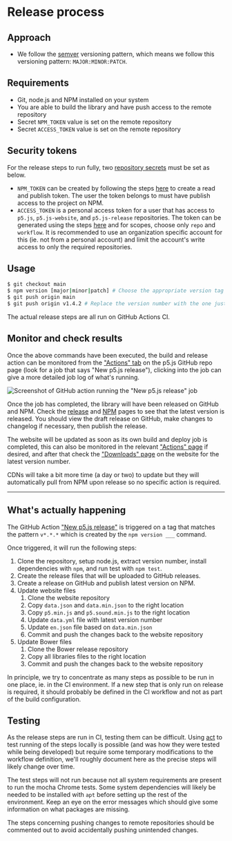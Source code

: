 # Release process

## Approach

* We follow the [semver](https://semver.org/) versioning pattern, which means we follow this versioning pattern: `MAJOR:MINOR:PATCH`.

## Requirements

* Git, node.js and NPM installed on your system
* You are able to build the library and have push access to the remote repository
* Secret `NPM_TOKEN` value is set on the remote repository
* Secret `ACCESS_TOKEN` value is set on the remote repository

## Security tokens

For the release steps to run fully, two [repository secrets](https://docs.github.com/en/actions/security-guides/encrypted-secrets#creating-encrypted-secrets-for-a-repository) must be set as below.

* `NPM_TOKEN` can be created by following the steps [here](https://docs.npmjs.com/creating-and-viewing-access-tokens) to create a read and publish token. The user the token belongs to must have publish access to the project on NPM.
* `ACCESS_TOKEN` is a personal access token for a user that has access to `p5.js`, `p5.js-website`, and `p5.js-release` repositories. The token can be generated using the steps [here](https://docs.github.com/en/authentication/keeping-your-account-and-data-secure/creating-a-personal-access-token) and for scopes, choose only `repo` and `workflow`. It is recommended to use an organization specific account for this (ie. not from a personal account) and limit the account's write access to only the required repositories.

## Usage

```sh
$ git checkout main
$ npm version [major|minor|patch] # Choose the appropriate version tag
$ git push origin main
$ git push origin v1.4.2 # Replace the version number with the one just created above
```

The actual release steps are all run on GitHub Actions CI.

## Monitor and check results

Once the above commands have been executed, the build and release action can be monitored from the ["Actions" tab](https://github.com/processing/p5.js/actions) on the p5.js GitHub repo page (look for a job that says "New p5.js release"), clicking into the job can give a more detailed job log of what's running.

![Screenshot of GitHub action running the "New p5.js release" job](images/contributor-docs/release-action.png)

Once the job has completed, the library will have been released on GitHub and NPM. Check the [release](https://github.com/processing/p5.js/releases) and [NPM](https://www.npmjs.com/package/p5) pages to see that the latest version is released. You should view the draft release on GitHub, make changes to changelog if necessary, then publish the release.

The website will be updated as soon as its own build and deploy job is completed, this can also be monitored in the relevant ["Actions" page](https://github.com/processing/p5.js-website/actions) if desired, and after that check the ["Downloads" page](https://p5js.org/download/) on the website for the latest version number.

CDNs will take a bit more time (a day or two) to update but they will automatically pull from NPM upon release so no specific action is required.

***

## What's actually happening

The GitHub Action ["New p5.js release"](../.github/workflows/release.yml) is triggered on a tag that matches the pattern `v*.*.*` which is created by the `npm version ___` command.

Once triggered, it will run the following steps:

1. Clone the repository, setup node.js, extract version number, install dependencies with `npm`, and run test with `npm test`.
2. Create the release files that will be uploaded to GitHub releases.
3. Create a release on GitHub and publish latest version on NPM.
4. Update website files
   1. Clone the website repository
   2. Copy `data.json` and `data.min.json` to the right location
   3. Copy `p5.min.js` and `p5.sound.min.js` to the right location
   4. Update `data.yml` file with latest version number
   5. Update `en.json` file based on `data.min.json`
   6. Commit and push the changes back to the website repository
5. Update Bower files
   1. Clone the Bower release repository
   2. Copy all libraries files to the right location
   3. Commit and push the changes back to the website repository

In principle, we try to concentrate as many steps as possible to be run in one place, ie. in the CI environment. If a new step that is only run on release is required, it should probably be defined in the CI workflow and not as part of the build configuration.

## Testing

As the release steps are run in CI, testing them can be difficult. Using [act](https://github.com/nektos/act) to test running of the steps locally is possible (and was how they were tested while being developed) but require some temporary modifications to the workflow definition, we'll roughly document here as the precise steps will likely change over time.

The test steps will not run because not all system requirements are present to run the mocha Chrome tests. Some system dependencies will likely be needed to be installed with `apt` before setting up the rest of the environment. Keep an eye on the error messages which should give some information on what packages are missing.

The steps concerning pushing changes to remote repositories should be commented out to avoid accidentally pushing unintended changes.
